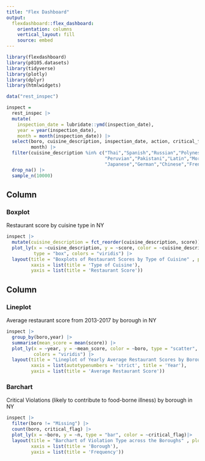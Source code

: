 ```yaml
---
title: "Flex Dashboard"
output:
  flexdashboard::flex_dashboard:
    orientation: columns
    vertical_layout: fill
    source: embed
--- 
```


```r
library(flexdashboard)
library(p8105.datasets)
library(tidyverse)
library(plotly)
library(dplyr)
library(htmlwidgets)

data("rest_inspec")

inspect = 
  rest_inspec |> 
  mutate(
    inspection_date = lubridate::ymd(inspection_date),
    year = year(inspection_date),
    month = month(inspection_date)) |> 
  select(boro, cuisine_description, inspection_date, action, critical_flag, score, grade, inspection_type, year, 
         month) |> 
  filter(cuisine_description %in% c("Thai","Spanish","Russian","Polynesian","Seafood","Pizza/Italian",
                                    "Peruvian","Pakistani","Latin","Moroccan",
                                    "Japanese","German","Chinese","French","Creole")) |> 
  drop_na() |> 
  sample_n(10000)
```


Column {data-width=650}
-----------------------------------------------------------------------
### Boxplot

Restaurant score by cuisine type in NY

```r
inspect |>
  mutate(cuisine_description = fct_reorder(cuisine_description, score)) |> 
  plot_ly(x = ~cuisine_description, y = ~score, color = ~cuisine_description, 
          type = "box", colors = "viridis") |> 
  layout(title = "Boxplots of Restaurant Scores by Type of Cuisine" , plot_bgcolor = "e5ecf6", 
         xaxis = list(title = 'Type of Cuisine'), 
         yaxis = list(title = 'Restaurant Score'))
```


Column {data-width=350}
-----------------------------------------------------------------------
### Lineplot

Average restaurant score from 2013-2017 by borough in NY

```r
inspect |> 
  group_by(boro,year) |> 
  summarise(mean_score = mean(score)) |> 
  plot_ly(x = ~year, y = ~mean_score, color = ~boro, type = "scatter", mode = "lines", 
          colors = "viridis") |> 
  layout(title = "Lineplot of Yearly Average Restaurant Scores by Borough" , plot_bgcolor = "e5ecf6", 
         xaxis = list(autotypenumbers = 'strict', title = 'Year'), 
         yaxis = list(title = 'Average Restaurant Score'))
```

### Barchart

Critical Violations (likely to contribute to food-borne illness) by borough in NY

```r
inspect |> 
  filter(boro != "Missing") |> 
  count(boro, critical_flag) |> 
  plot_ly(x = ~boro, y = ~n, type = "bar", color = ~critical_flag)|> 
  layout(title = "Barchart of Violation Type across the Boroughs" , plot_bgcolor = "e5ecf6", 
         xaxis = list(title = 'Borough'), 
         yaxis = list(title = 'Frequency'))
```


